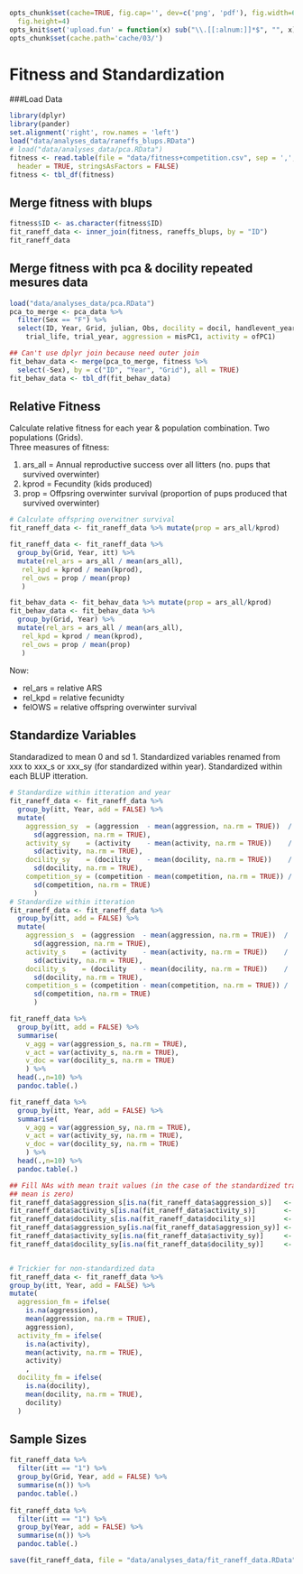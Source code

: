 <!--pandoc
t: html
default-image-extension: png
template: templates/html.template
toc-depth: 4
toc:

t: latex
s:
S:
latex-engine: xelatex
template: templates/latex.template
default-image-extension: pdf
toc-depth: 4
toc:
-->

```r
opts_chunk$set(cache=TRUE, fig.cap='', dev=c('png', 'pdf'), fig.width=6,
  fig.height=4)
opts_knit$set('upload.fun' = function(x) sub("\\.[[:alnum:]]*$", "", x) ) 
opts_chunk$set(cache.path='cache/03/')
```
# Fitness and Standardization

###Load Data

```r
library(dplyr)
library(pander)
set.alignment('right', row.names = 'left')
load("data/analyses_data/raneffs_blups.RData")
# load("data/analyses_data/pca.RData")
fitness <- read.table(file = "data/fitness+competition.csv", sep = ',',
  header = TRUE, stringsAsFactors = FALSE)
fitness <- tbl_df(fitness)
```

## Merge fitness with blups

```r
fitness$ID <- as.character(fitness$ID)
fit_raneff_data <- inner_join(fitness, raneffs_blups, by = "ID")
fit_raneff_data
```

## Merge fitness with pca & docility repeated mesures data

```r
load("data/analyses_data/pca.RData")
pca_to_merge <- pca_data %>%
  filter(Sex == "F") %>%
  select(ID, Year, Grid, julian, Obs, docility = docil, handlevent_year,
    trial_life, trial_year, aggression = misPC1, activity = ofPC1)

## Can't use dplyr join because need outer join
fit_behav_data <- merge(pca_to_merge, fitness %>%
  select(-Sex), by = c("ID", "Year", "Grid"), all = TRUE)
fit_behav_data <- tbl_df(fit_behav_data)
```

## Relative Fitness
Calculate relative fitness for each year & population combination. Two populations (Grids).  
Three measures of fitness:

1. ars_all = Annual reproductive success over all litters (no. pups that survived overwinter)  
2. kprod   = Fecundity (kids produced)  
3. prop    = Offpsring overwinter survival (proportion of pups produced that survived overwinter)  

```r
# Calculate offspring overwitner survival
fit_raneff_data <- fit_raneff_data %>% mutate(prop = ars_all/kprod)

fit_raneff_data <- fit_raneff_data %>%
  group_by(Grid, Year, itt) %>%
  mutate(rel_ars = ars_all / mean(ars_all),
   rel_kpd = kprod / mean(kprod),
   rel_ows = prop / mean(prop)
   )

fit_behav_data <- fit_behav_data %>% mutate(prop = ars_all/kprod)
fit_behav_data <- fit_behav_data %>%
  group_by(Grid, Year) %>%
  mutate(rel_ars = ars_all / mean(ars_all),
   rel_kpd = kprod / mean(kprod),
   rel_ows = prop / mean(prop)
   )
```
Now:

* rel_ars = relative ARS
* rel_kpd = relative fecunidty
* felOWS = relative offspring overwinter survival

## Standardize Variables
Standaradized to mean 0 and sd 1. Standardized variables renamed from xxx to xxx_s or xxx_sy (for standardized within year). Standardized within each BLUP itteration.

```r

# Standardize within itteration and year
fit_raneff_data <- fit_raneff_data %>%
  group_by(itt, Year, add = FALSE) %>%
  mutate(
    aggression_sy  = (aggression  - mean(aggression, na.rm = TRUE))  /
      sd(aggression, na.rm = TRUE),
    activity_sy    = (activity    - mean(activity, na.rm = TRUE))    /
      sd(activity, na.rm = TRUE),
    docility_sy    = (docility    - mean(docility, na.rm = TRUE))    /
      sd(docility, na.rm = TRUE),
    competition_sy = (competition - mean(competition, na.rm = TRUE)) /
      sd(competition, na.rm = TRUE)
      )
# Standardize within itteration
fit_raneff_data <- fit_raneff_data %>%
  group_by(itt, add = FALSE) %>%
  mutate(
    aggression_s  = (aggression  - mean(aggression, na.rm = TRUE))  /
      sd(aggression, na.rm = TRUE),
    activity_s    = (activity    - mean(activity, na.rm = TRUE))    /
      sd(activity, na.rm = TRUE),
    docility_s    = (docility    - mean(docility, na.rm = TRUE))    /
      sd(docility, na.rm = TRUE),
    competition_s = (competition - mean(competition, na.rm = TRUE)) /
      sd(competition, na.rm = TRUE)
      )
```
```r
fit_raneff_data %>%
  group_by(itt, add = FALSE) %>%
  summarise(
    v_agg = var(aggression_s, na.rm = TRUE),
    v_act = var(activity_s, na.rm = TRUE),
    v_doc = var(docility_s, na.rm = TRUE)
    ) %>%
  head(.,n=10) %>%
  pandoc.table(.)
```
```r
fit_raneff_data %>%
  group_by(itt, Year, add = FALSE) %>%
  summarise(
    v_agg = var(aggression_sy, na.rm = TRUE),
    v_act = var(activity_sy, na.rm = TRUE),
    v_doc = var(docility_sy, na.rm = TRUE)
    ) %>%
  head(.,n=10) %>%
  pandoc.table(.)
```
```r
## Fill NAs with mean trait values (in the case of the standardized traits, the 
## mean is zero)
fit_raneff_data$aggression_s[is.na(fit_raneff_data$aggression_s)]   <- 0
fit_raneff_data$activity_s[is.na(fit_raneff_data$activity_s)]       <- 0
fit_raneff_data$docility_s[is.na(fit_raneff_data$docility_s)]       <- 0
fit_raneff_data$aggression_sy[is.na(fit_raneff_data$aggression_sy)] <- 0
fit_raneff_data$activity_sy[is.na(fit_raneff_data$activity_sy)]     <- 0
fit_raneff_data$docility_sy[is.na(fit_raneff_data$docility_sy)]     <- 0


# Trickier for non-standardized data
fit_raneff_data <- fit_raneff_data %>%
group_by(itt, Year, add = FALSE) %>%
mutate(
  aggression_fm = ifelse(
    is.na(aggression),
    mean(aggression, na.rm = TRUE),
    aggression),
  activity_fm = ifelse(
    is.na(activity),
    mean(activity, na.rm = TRUE),
    activity)
    ,
  docility_fm = ifelse(
    is.na(docility),
    mean(docility, na.rm = TRUE),
    docility)
  )
```

## Sample Sizes
```r
fit_raneff_data %>%
  filter(itt == "1") %>%
  group_by(Grid, Year, add = FALSE) %>%
  summarise(n()) %>%
  pandoc.table(.)
  
fit_raneff_data %>%
  filter(itt == "1") %>%
  group_by(Year, add = FALSE) %>%
  summarise(n()) %>%
  pandoc.table(.)
```

```r
save(fit_raneff_data, file = "data/analyses_data/fit_raneff_data.RData")
```
